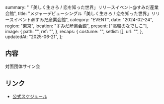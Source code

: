   summary: "「美しく生きろ / 恋を知った世界」リリースイベント@すみだ産業会館",
  title: "メジャーデビューシングル「美しく生きろ / 恋を知った世界」リリースイベント@すみだ産業会館",
  category: "EVENT",
  date: "2024-02-24",
  region: "東京",
  location: "すみだ産業会館",
  present: ["高嶺のなでしこ"],
  image: {
    path: "",
    ref: "",
  },
  recaps: {
    costume: "",
    setlist: [],
    url: "",
  },
  updatedAt: "2025-06-21",
};

## 内容

対面団体サイン会

## リンク

- [公式スケジュール](https://takanenonadeshiko.jp/?p=1740)
